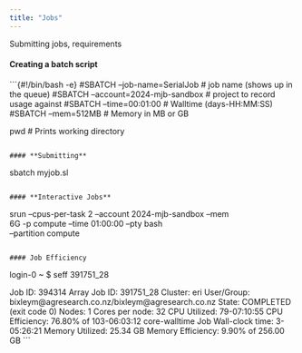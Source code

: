 ---
title: "Jobs"
---

Submitting jobs, requirements

#### **Creating a batch script**

```{#!/bin/bash -e}
#SBATCH --job-name=SerialJob        # job name (shows up in the queue)
#SBATCH --account=2024-mjb-sandbox  # project to record usage against
#SBATCH --time=00:01:00             # Walltime (days-HH:MM:SS)
#SBATCH --mem=512MB                 # Memory in MB or GB

pwd # Prints working directory
```

#### **Submitting**

```         
sbatch myjob.sl
```

#### **Interactive Jobs**

```         
srun --cpus-per-task 2 --account 2024-mjb-sandbox --mem \
  6G -p compute --time 01:00:00 --pty bash \
  --partition compute
```

#### Job Efficiency

```         
login-0 ~ $ seff 391751_28

  Job ID: 394314
  Array Job ID: 391751_28
  Cluster: eri
  User/Group: bixleym@agresearch.co.nz/bixleym@agresearch.co.nz
  State: COMPLETED (exit code 0)
  Nodes: 1
  Cores per node: 32
  CPU Utilized: 79-07:10:55
  CPU Efficiency: 76.80% of 103-06:03:12 core-walltime
  Job Wall-clock time: 3-05:26:21
  Memory Utilized: 25.34 GB
  Memory Efficiency: 9.90% of 256.00 GB
```
